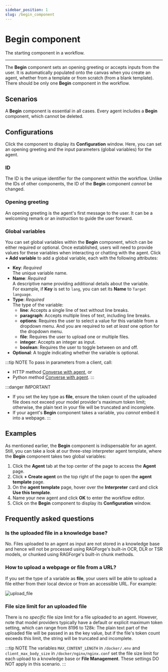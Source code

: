 ```yaml
---
sidebar_position: 1
slug: /begin_component
---
```


# Begin component

The starting component in a workflow.

---

The **Begin** component sets an opening greeting or accepts inputs from the user. It is automatically populated onto the canvas when you create an agent, whether from a template or from scratch (from a blank template). There should be only one **Begin** component in the workflow.

## Scenarios

A **Begin** component is essential in all cases. Every agent includes a **Begin** component, which cannot be deleted.

## Configurations

Click the component to display its **Configuration** window. Here, you can set an opening greeting and the input parameters (global variables) for the agent.

### ID

The ID is the unique identifier for the component within the workflow. Unlike the IDs of other components, the ID of the **Begin** component *cannot* be changed.

### Opening greeting

An opening greeting is the agent's first message to the user. It can be a welcoming remark or an instruction to guide the user forward.

### Global variables

You can set global variables within the **Begin** component, which can be either required or optional. Once established, users will need to provide values for these variables when interacting or chatting with the agent. Click **+ Add variable** to add a global variable, each with the following attributes:

- **Key**: *Required*  
  The unique variable name.
- **Name**: *Required*  
  A descriptive name providing additional details about the variable.  
  For example, if **Key** is set to `lang`, you can set its **Name** to `Target language`.
- **Type**: *Required*  
  The type of the variable:  
  - **line**: Accepts a single line of text without line breaks.
  - **paragraph**: Accepts multiple lines of text, including line breaks.
  - **options**: Requires the user to select a value for this variable from a dropdown menu. And you are required to set *at least* one option for the dropdown menu.
  - **file**: Requires the user to upload one or multiple files.
  - **integer**: Accepts an integer as input.
  - **boolean**: Requires the user to toggle between on and off.
- **Optional**: A toggle indicating whether the variable is optional. 

:::tip NOTE
To pass in parameters from a client, call:
- HTTP method [Converse with agent](../../../references/http_api_reference.md#converse-with-agent), or
- Python method [Converse with agent](../../../references/python_api_reference.md#converse-with-agent).
:::

:::danger IMPORTANT
- If you set the key type as **file**, ensure the token count of the uploaded file does not exceed your model provider's maximum token limit; otherwise, the plain text in your file will be truncated and incomplete.
- If your agent's **Begin** component takes a variable, you *cannot* embed it into a webpage.
:::

## Examples

As mentioned earlier, the **Begin** component is indispensable for an agent. Still, you can take a look at our three-step interpreter agent template, where the **Begin** component takes two global variables:

1. Click the **Agent** tab at the top center of the page to access the **Agent** page.
2. Click **+ Create agent** on the top right of the page to open the **agent template** page.
3. On the **agent template** page, hover over the **Interpreter** card and click **Use this template**.
4. Name your new agent and click **OK** to enter the workflow editor.
5. Click on the **Begin** component to display its **Configuration** window.

## Frequently asked questions

### Is the uploaded file in a knowledge base?

No. Files uploaded to an agent as input are not stored in a knowledge base and hence will not be processed using RAGForge's built-in OCR, DLR or TSR models, or chunked using RAGForge's built-in chunk methods. 

### How to upload a webpage or file from a URL?

If you set the type of a variable as **file**, your users will be able to upload a file either from their local device or from an accessible URL. For example:

![upload_file](https://github.com/user-attachments/assets/7ad2a352-0807-4b74-b8d1-d09e5cd37997)

### File size limit for an uploaded file

There is no *specific* file size limit for a file uploaded to an agent. However, note that model providers typically have a default or explicit maximum token setting, which can range from 8196 to 128k: The plain text part of the uploaded file will be passed in as the key value, but if the file's token count exceeds this limit, the string will be truncated and incomplete.

:::tip NOTE
The variables `MAX_CONTENT_LENGTH` in `/docker/.env` and `client_max_body_size` in `/docker/nginx/nginx.conf` set the file size limit for each upload to a knowledge base or **File Management**. These settings DO NOT apply in this scenario.
:::
